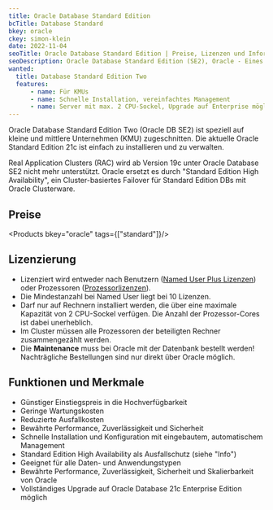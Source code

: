```yaml
---
title: Oracle Database Standard Edition
bcTitle: Database Standard
bkey: oracle
ckey: simon-klein
date: 2022-11-04
seoTitle: Oracle Database Standard Edition | Preise, Lizenzen und Informationen
seoDescription: Oracle Database Standard Edition (SE2), Oracle - Eines der führender Anbieter 'Relationaler Datenbank Management Systemen' (RDBMS).
wanted:
  title: Database Standard Edition Two
  features:
      - name: Für KMUs
      - name: Schnelle Installation, vereinfachtes Management
      - name: Server mit max. 2 CPU-Sockel, Upgrade auf Enterprise möglich
---
```




<Intro>

Oracle Database Standard Edition Two (Oracle DB SE2) ist speziell auf kleine und mittlere Unternehmen (KMU) zugeschnitten. Die aktuelle Oracle Standard Edition 21c ist einfach zu installieren und zu verwalten.


</Intro>

<TOC />

<Info>

Real Application Clusters (RAC) wird ab Version 19c unter Oracle Database SE2 nicht mehr unterstützt. Oracle ersetzt es durch "Standard Edition High Availability", ein Cluster-basiertes Failover für Standard Edition DBs mit Oracle Clusterware.

</Info>



## Preise

<Products bkey="oracle" tags={["standard"]}/>


## Lizenzierung

<ArrowList>

- Lizenziert wird entweder nach Benutzern ([Named User Plus Lizenzen](/glossar/named-user-plus-license-oracle/)) oder Prozessoren ([Prozessorlizenzen](/glossar/processor-license-oracle/)).
- Die Mindestanzahl bei Named User liegt bei 10 Lizenzen.
- Darf nur auf Rechnern installiert werden, die über eine maximale Kapazität von 2 CPU-Sockel verfügen. Die Anzahl der Prozessor-Cores ist dabei unerheblich.
- Im Cluster müssen alle Prozessoren der beteiligten Rechner zusammengezählt werden.
- Die **Maintenance** muss bei Oracle mit der Datenbank bestellt werden! Nachträgliche Bestellungen sind nur direkt über Oracle möglich.

</ArrowList>



## Funktionen und Merkmale

<ArrowList>

- Günstiger Einstiegspreis in die Hochverfügbarkeit
- Geringe Wartungskosten
- Reduzierte Ausfallkosten
- Bewährte Performance, Zuverlässigkeit und Sicherheit
- Schnelle Installation und Konfiguration mit eingebautem, automatischem Management
- Standard Edition High Availability als Ausfallschutz (siehe "Info")
- Geeignet für alle Daten- und Anwendungstypen
- Bewährte Performance, Zuverlässigkeit, Sicherheit und Skalierbarkeit von Oracle
- Vollständiges Upgrade auf Oracle Database 21c Enterprise Edition möglich

</ArrowList>
